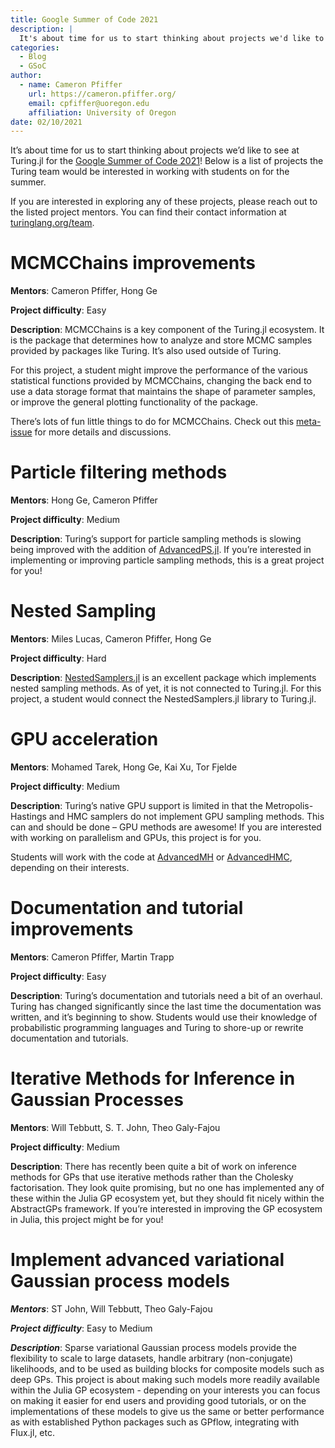 ---
title: Google Summer of Code 2021
description: |
  It's about time for us to start thinking about projects we'd like to see at Turing.jl for the Google Summer of Code 2021! Below is a list of projects the Turing team would be interested in working with students on for the summer.
categories:
  - Blog
  - GSoC
author:
  - name: Cameron Pfiffer
    url: https://cameron.pfiffer.org/
    email: cpfiffer@uoregon.edu
    affiliation: University of Oregon
date: 02/10/2021
---

It's about time for us to start thinking about projects we'd like to see at Turing.jl for the [Google Summer of Code 2021](https://summerofcode.withgoogle.com/)! Below is a list of projects the Turing team would be interested in working with students on for the summer.

If you are interested in exploring any of these projects, please reach out to the listed project mentors. You can find their contact information at [turinglang.org/team](https://turinglang.org/stable/team).

# MCMCChains improvements

**Mentors**: Cameron Pfiffer, Hong Ge

**Project difficulty**: Easy

**Description**: MCMCChains is a key component of the Turing.jl ecosystem. It is the package that determines how to analyze and store MCMC samples provided by packages like Turing. It's also used outside of Turing.

For this project, a student might improve the performance of the various statistical functions provided by MCMCChains, changing the back end to use a data storage format that maintains the shape of parameter samples, or improve the general plotting functionality of the package.

There's lots of fun little things to do for MCMCChains. Check out this [meta-issue](https://github.com/TuringLang/MCMCChains.jl/issues/246) for more details and discussions.

# Particle filtering methods

**Mentors**: Hong Ge, Cameron Pfiffer

**Project difficulty**: Medium

**Description**: Turing's support for particle sampling methods is slowing being improved with the addition of [AdvancedPS.jl](https://github.com/TuringLang/AdvancedPS.jl). If you're interested in implementing or improving particle sampling methods, this is a great project for you!


# Nested Sampling

**Mentors**: Miles Lucas, Cameron Pfiffer, Hong Ge

**Project difficulty**: Hard

**Description**: [NestedSamplers.jl](https://github.com/TuringLang/NestedSamplers.jl) is an excellent package which implements nested sampling methods. As of yet, it is not connected to Turing.jl. For this project, a student would connect the NestedSamplers.jl library to Turing.jl.

# GPU acceleration

**Mentors**: Mohamed Tarek, Hong Ge, Kai Xu, Tor Fjelde

**Project difficulty**: Medium

**Description**: Turing's native GPU support is limited in that the Metropolis-Hastings and HMC samplers do not implement GPU sampling methods. This can and should be done -- GPU methods are awesome! If you are interested with working on parallelism and GPUs, this project is for you.

Students will work with the code at [AdvancedMH](https://github.com/TuringLang/AdvancedMH.jl) or [AdvancedHMC](https://github.com/TuringLang/AdvancedHMC.jl), depending on their interests.

# Documentation and tutorial improvements

**Mentors**: Cameron Pfiffer, Martin Trapp

**Project difficulty**: Easy

**Description**: Turing's documentation and tutorials need a bit of an overhaul. Turing has changed significantly since the last time the documentation was written, and it's beginning to show. Students would use their knowledge of probabilistic programming languages and Turing to shore-up or rewrite documentation and tutorials.

# Iterative Methods for Inference in Gaussian Processes

**Mentors**: Will Tebbutt, S. T. John, Theo Galy-Fajou

**Project difficulty**: Medium

**Description**: There has recently been quite a bit of work on inference methods for GPs that use iterative methods rather than the Cholesky factorisation. They look quite promising, but no one has implemented any of these within the Julia GP ecosystem yet, but they should fit nicely within the AbstractGPs framework. If you're interested in improving the GP ecosystem in Julia, this project might be for you!

# Implement advanced variational Gaussian process models

***Mentors***: ST John, Will Tebbutt, Theo Galy-Fajou

***Project difficulty***: Easy to Medium

***Description***:  Sparse variational Gaussian process models provide the flexibility to scale to large datasets, handle arbitrary (non-conjugate) likelihoods, and to be used as building blocks for composite models such as deep GPs. This project is about making such models more readily available within the Julia GP ecosystem - depending on your interests you can focus on making it easier for end users and providing good tutorials, or on the implementations of these models to give us the same or better performance as with established Python packages such as GPflow, integrating with Flux.jl, etc.